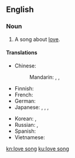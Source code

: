 ==English==
{{wikipedia}}

===Noun===
{{en-noun|head=[[love]] [[song]]}}

# {{context|music|lang=en}} A song about [[love]].

====Translations====
{{trans-top|song about love}}
* Chinese:
*: Mandarin: {{t+|cmn|情歌|tr=qínggē|sc=Hani}}, {{t+|cmn|戀歌|sc=Hani}}, {{t+|cmn|恋歌|tr=liàngē|sc=Hani}}
* Finnish: {{t|fi|rakkauslaulu}}
* French: {{t|fr|chanson d'amour|f}}
* German: {{t+|de|Liebeslied|n}}
* Japanese: {{t+|ja|情歌|tr=じょうか, jōka|sc=Jpan}}, {{t|ja|恋歌|tr=れんか|sc=Jpan}}, {{t|ja|ラブソング|tr=rabu songu|sc=Jpan}}, {{t|ja|愛の歌|tr=あいのうた, ai no uta|sc=Jpan}}
{{trans-mid}}
* Korean: {{t|ko|연가|sc=Kore}}, {{t|ko|사랑의 노래|sc=Kore}}
* Russian: {{t|ru|пе́сня о любви́|f|sc=Cyrl}}, {{t|ru|любо́вная пе́сня|f|sc=Cyrl}}
* Spanish: {{t|es|canción de amor}}
* Vietnamese: {{t+|vi|tình ca}}
{{trans-bottom}}

[[kn:love song]]
[[ku:love song]]